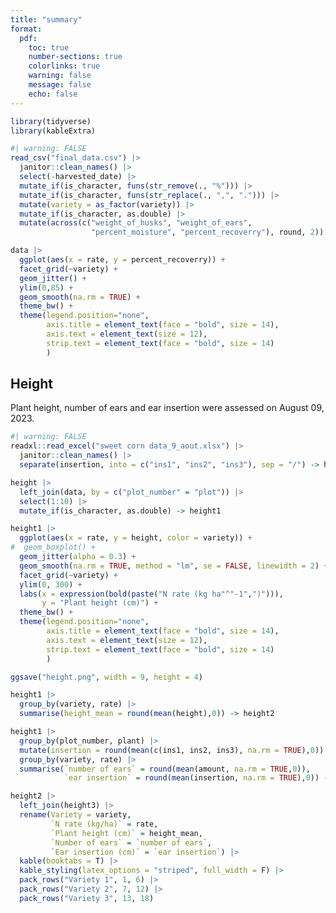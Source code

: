 ```yaml
---
title: "summary"
format:
  pdf:
    toc: true
    number-sections: true
    colorlinks: true
    warning: false
    message: false
    echo: false
---
```


```r
library(tidyverse)
library(kableExtra)
```



```r
#| warning: FALSE
read_csv("final_data.csv") |> 
  janitor::clean_names() |> 
  select(-harvested_date) |> 
  mutate_if(is_character, funs(str_remove(., "%"))) |> 
  mutate_if(is_character, funs(str_replace(., ",", "."))) |> 
  mutate(variety = as_factor(variety)) |> 
  mutate_if(is_character, as.double) |> 
  mutate(across(c("weight_of_husks", "weight_of_ears", 
                  "percent_moisture", "percent_recoverry"), round, 2)) -> data
```


```r
data |> 
  ggplot(aes(x = rate, y = percent_recoverry)) +
  facet_grid(~variety) +
  geom_jitter() +
  ylim(0,85) +
  geom_smooth(na.rm = TRUE) +
  theme_bw() +
  theme(legend.position="none",
        axis.title = element_text(face = "bold", size = 14),
        axis.text = element_text(size = 12),
        strip.text = element_text(face = "bold", size = 14)
        )
```


## Height

Plant height, number of ears and ear insertion were assessed on August 09, 2023.

```r
#| warning: FALSE
readxl::read_excel("sweet corn data_9_aout.xlsx") |> 
  janitor::clean_names() |> 
  separate(insertion, into = c("ins1", "ins2", "ins3"), sep = "/") -> height
```

```r
height |> 
  left_join(data, by = c("plot_number" = "plot")) |> 
  select(1:10) |> 
  mutate_if(is_character, as.double) -> height1
```


```r
height1 |> 
  ggplot(aes(x = rate, y = height, color = variety)) +
#  geom_boxplot() +
  geom_jitter(alpha = 0.3) +
  geom_smooth(na.rm = TRUE, method = "lm", se = FALSE, linewidth = 2) +
  facet_grid(~variety) +
  ylim(0, 300) +
  labs(x = expression(bold(paste("N rate (kg ha"^"-1",")"))), 
       y = "Plant height (cm)") +
  theme_bw() +
  theme(legend.position="none",
        axis.title = element_text(face = "bold", size = 14),
        axis.text = element_text(size = 12),
        strip.text = element_text(face = "bold", size = 14)
        )

ggsave("height.png", width = 9, height = 4)
```



```r
height1 |> 
  group_by(variety, rate) |> 
  summarise(height_mean = round(mean(height),0)) -> height2
```

```r
height1 |> 
  group_by(plot_number, plant) |> 
  mutate(insertion = round(mean(c(ins1, ins2, ins3), na.rm = TRUE),0)) |> 
  group_by(variety, rate) |> 
  summarise(`number of ears` = round(mean(amount, na.rm = TRUE,0)), 
            `ear insertion` = round(mean(insertion, na.rm = TRUE),0)) -> height3
```

```r
height2 |> 
  left_join(height3) |> 
  rename(Variety = variety,
         `N rate (kg/ha)` = rate,
         `Plant height (cm)` = height_mean,
         `Number of ears` = `number of ears`,
         `Ear insertion (cm)` = `ear insertion`) |> 
  kable(booktabs = T) |> 
  kable_styling(latex_options = "striped", full_width = F) |> 
  pack_rows("Variety 1", 1, 6) |> 
  pack_rows("Variety 2", 7, 12) |> 
  pack_rows("Variety 3", 13, 18)
```





